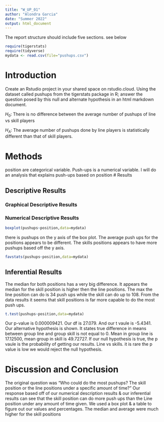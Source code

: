 ```yaml
---
title: "W_UP_01"
author: "Alondra Garcia"
date: "Summer 2022"
output: html_document
---
```




The report structure should include five sections.  see below



```r
require(tigerstats)
require(tidyverse)
mydata <- read.csv(file="pushups.csv")
```

# Introduction

<!--In this section you explain what you are trying to show. Where did the data come from? What is the research or other question you are trying to answer?!-->

Create an Rstudio project in your shared space on rstudio.cloud.  Using the dataset called pushups from the tigerstats package in R; answer the question posed by this null and alternate hypothesis in an html markdown document.

$H_0$: There is no difference between the average number of pushups of line vs skill players

$H_A$: The average number of pushups done by line players is statistically different than that of skill players.

# Methods

<!--Decide on your methods: use "variable analysis" or other appropriate descriptors. Make sure to choose at least one graphical method and at least one numerical method.!-->
position are categorical variable. Push-ups is a numerical variable. I will do an analysis that explains push-ups based on position
# Results

<!--Divide this section into two sub-sections: One for your descriptive results and one for your inferential results.!-->

## Descriptive Results

### Graphical Descriptive Results

<!--Graphical results here. Make sure to show your code. Provide appropriate labels for axes, giving units if possible, and provide a good title for the graph, too. Use the graphical results to describe the patterns if any that exist in the data as focused toward the research question!-->

### Numerical Descriptive Results
```r
boxplot(pushups~position,data=mydata)
```


there is pushups on the y axis of the box plot. The average push ups for the positions appears to be different. The skills positions appears to have more pushups based off the y axis.

<!--Numerical results go here. Use the numerical results to describe the patterns if any that exist in the data as focused toward the research question!-->
```r
favstats(pushups~position,data=mydata)
```
## Inferential Results


The median for both positions has a very big difference. It appears the median for the skill position is higher then the line positions. The max the line position can do is 34 push ups while the skill can do up to 108. From the data results it seems that skill positions is far more capable to do the most push ups.

<!--State hypothesis clearly. Make sure your discussion of the inferential test covers all the aspects that the test output produces, such as test statistic, p-value etc. Make a decision about the null hypothesis, explain the assumptions on which the selected test/procedure was based, and why the chosen procedure satisfys the assumptions and is appropriate to answer the research question!-->
```r
t.test(pushups~position,data=mydata)
```


Our p-value is 0.000009421. Our df is 27.079. And our t vaule is -5.4341. Our alternative hypothesis is shown. It states true difference in means between group line and group skill is not equal to 0. Mean in group line is 17.12500, mean group in skill is 49.72727. If our null hypothesis is true, the p vaule is the probability of getting our results. Line vs skills. it is rare the p value is low we would reject the null hypothesis.

# Discussion and Conclusion

<!--Discussion and conclusion here. If you found a relationship be sure to consider whether the relationship occurs because one of the variavbles causes the other, or whether they perhasps are related for some other reason. Watch the chapter 6 videos from the GeorgeTown videos collection.!-->

The original question was "Who could do the most pushups? The skill position or the line positions under a specific amount of time?" Our response based off of our numerical description results & our inferential results can see that the skill position can do more push ups than the Line position under any amount of time given. We used a box plot & a table to figure out our values and percentages. The median and average were much higher for the skill positions 


